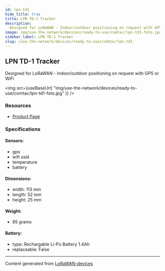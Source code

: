 ```yaml
---
id: lpn-td1
hide_title: true
title: LPN TD-1 Tracker
description:
  Designed for LoRaWAN - Indoor/outdoor positioning on request with GPS or WiFi
image: img/use-the-network/devices/ready-to-use/comtac/lpn-td1-foto.jpg
sidebar_label: LPN TD-1 Tracker
slug: /use-the-network/devices/ready-to-use/comtac/lpn-td1
---
```



## LPN TD-1 Tracker

Designed for LoRaWAN - Indoor/outdoor positioning on request with GPS or WiFi

<img
  src={useBaseUrl(
    "img/use-the-network/devices/ready-to-use/comtac/lpn-td1-foto.jpg"
  )}
/>

### Resources

- [Product Page](https://www.comtac.ch/en/products/tracking/tracker/lpn-td-1-tracker.html)

### Specifications

#### Sensors:

- gps
- wifi ssid
- temperature
- battery

#### Dimensions:

- width: 113 mm
- length: 52 mm
- height: 25 mm

#### Weight:

- 85 grams

#### Battery:

- type: Rechargable Li-Po Battery 1.4Ah
- replaceable: False

---

Content generated from
[LoRaWAN-devices](https://github.com/TheThingsNetwork/lorawan-devices)
